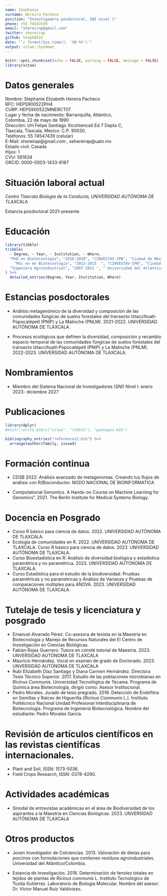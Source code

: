 ```yaml
---
name: Stephanie
surname: Hereira-Pacheco
position: "Investigadora posdoctoral, SNI nivel 1"
phone: +55 74547439
email: "shereirap@gmail.com"
twitter: shereirap
github: Steph0522
date: "`r format(Sys.time(), '%B %Y')`"
output: vitae::hyndman
---
```


```r
knitr::opts_chunk$set(echo = FALSE, warning = FALSE, message = FALSE)
library(vitae)
```

# Datos generales

Nombre: Stephanie Elizabeth Hereira Pacheco
\
RFC: HEPS900522PH4
\
CURP: HEPS900522MNERCT07
\
Lugar y fecha de nacimiento: Barranquilla, Atlántico, 
\
Colombia, 22 de mayo de 1990
\
Dirección: UH Felipe Santiago Xicohtencatl Ed 7 Depto C, 
\
Tlaxcala, Tlaxcala, México. C.P. 90030.
\
Teléfonos: 55 74547439 (celular)
\
E-Mail: shereirap@gmail.com , sehereirap@uatx.mx
\
Estado civil: Casada
\
Hijos: 1
\
CVU:  561634
\
ORCID: 0000-0003-1433-8187


# Situación laboral actual

*Centro Tlaxcala Biología de la Conducta, UNIVERSIDAD AUTÓNOMA DE TLAXCALA*

Estancia posdoctoral \hfill 2021-presente

#  Educación

```r
library(tibble)
tribble(
  ~ Degree, ~ Year, ~ Institution, ~ Where,
  "PhD en Biotecnología", "2016-2020", "CINVESTAV-IPN", "Ciudad de México, México ",
    "MSc en en Biotecnología", "2013-2015  ", "CINVESTAV-IPN", "Ciudad de México, México ",
  "Ingeniera Agroindustrial", "2007-2013 ", " Universidad del Atlántico", "Barranquilla, Colombia" 
) %>% 
  detailed_entries(Degree, Year, Institution, Where)
```

# Estancias posdoctorales

- Análisis metagenómico de la diversidad y composición de las comunidades fúngicas de suelos forestales del transecto Iztaccíhuatl-Popocatépetl (PNIP) y La Malinche (PNLM). 2021-2022. UNIVERSIDAD AUTÓNOMA DE TLAXCALA. 


- Procesos ecológicos que definen la diversidad, composición y recambio espacio-temporal de las comunidades fúngicas de suelos forestales del transecto Iztaccíhuatl-Popocatépetl (PNIP) y La Malinche (PNLM). 2022-2023. UNIVERSIDAD AUTÓNOMA DE TLAXCALA. 

# Nombramientos

- Miembro del Sistema Nacional de Investigadores (SNI) Nivel I: enero 2023- diciembre 2027



# Publicaciones

```r
library(dplyr)
#knitr::write_bib(c("vitae", "tibble"), "packages.bib")

bibliography_entries("references2.bib") %>%
  arrange(author$family, issued)
```


# Formación continua

-   CDSB 2022: Análisis avanzado de metagenomas. Creando tus flujos de análisis con R/Bioconductor. NODO NACIONAL DE BIOINFORMATICA

-   Computational Genomics. A Hands-on Course on Machine Learning for Genomics", 2021. The Berlin Institute for Medical Systems Biology.

# Docencia en Posgrado

-   Curso R básico para ciencia de datos. 2022. UNIVERSIDAD AUTÓNOMA DE TLAXCALA.
-   Ecología de comunidades en R. 2022. UNIVERSIDAD AUTÓNOMA DE TLAXCALA. Curso R básico para ciencia de datos. 2023. UNIVERSIDAD AUTÓNOMA DE TLAXCALA.
-   Curso Bioestadística en R: Análisis de diversidad biológica y estadística paramétrica y no paramétrica. 2023. UNIVERSIDAD AUTÓNOMA DE TLAXCALA.
-   Curso Estadística para el estudio de la biodiversidad: Pruebas paramétricas y no paramétricas y Análisis de Varianza y Pruebas de comparaciones múltiples para ANOVA. 2023. UNIVERSIDAD AUTÓNOMA DE TLAXCALA.


# Tutelaje de tesis y licenciatura y posgrado

- Emanuel Alvarado Pérez. Co-asesora de tesista en la Maestría en Biotecnología y Manejo de Recursos Naturales del El Centro de Investigación en Ciencias Biológicas. 
-   Fabian Rojas Guerrero. Tutora en comité tutorial de Maestría. 2023. UNVERSIDAD AUTÓNOMA DE TLAXCALA
-   Mauricio Hernández. Vocal en examen de grado de Doctorado. 2023. UNVERSIDAD AUTÓNOMA DE TLAXCALA
-   Rubí Elizabeth Díaz Santiago y Diana Carmen Hernández. Directora Tesis Técnico Superior. 2017. Estudio de las poblaciones microbianas en *Ricinus Communis*. Universidad Tecnológica de Tecama. Programa de Química área Biotecnología, dirigió como: Asesor Institucional.
-   Pedro Morales. Jurado de tesis pregrado. 2016. Detección de Endófitos en Semillas y Raíces de Higuerilla (*Ricinus Communis* L.). Instituto Politécnico Nacional Unidad Profesional Interdisciplinaria de Biotecnología. Programa de Ingeniería Biotecnológica. Nombre del estudiante: Pedro Morales García.


# Revisión de artículos científicos en las revistas cientifícas internacionales.
- Plant and Soil, ISSN: 1573-5036.
- Field Crops Research, ISSN: 0378-4290.



# Actividades académicas

-   Sinodal de entrevistas académicas en el área de Biodiversidad de los aspirantes a la Maestría en Ciencias Biológicas. 2023. UNVERSIDAD AUTÓNOMA DE TLAXCALA



# Otros productos

-   Joven Investigador de Colciencias. 2013. Valoración de dietas para porcinos con formulaciones que contienen residuos agroindustriales. Universidad del Atlántico/Colombia.


-   Estancia de investigación. 2018. Determinación de fenoles totales en tejidos de plantas de *Ricinus communis* L. Instituto Tecnológico de Tuxtla Gutiérrez. Laboratorio de Biología Molecular. Nombre del asesor: Dr. Víctor Manuel Ruíz Valdiviezo.
